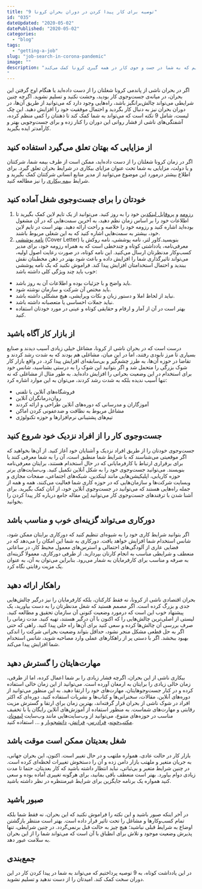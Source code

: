 ```yaml
---
title: "9 توصیه برای کار پیدا کردن در دوران بحران کرونا"
id: "035"
dateUpdated: "2020-05-02"
datePublished: "2020-05-02"
categories:
  - "blog"
tags:
  - "getting-a-job"
slug: "job-search-in-corona-pandemic"
image: ""
description: "کار پیدا کردن در دوران بحران کرونا می‌تواند ترسناک و مبهم باشد. در این یادداشت به 9 توصیه می‌پردازیم که به شما در جست و جوی کار در همه گیری کرونا کمک می‌کند.
"
---
```


اگر در بحران ناشی از پاندمی کرونا شغلتان را از دست داده‌اید یا هنگام اوج گرفتن این بحران، در میانه‌ی جست‌وجوی کار بودید، وحشت نکنید و تسلیم نشوید. اگرچه چنین شرایطی می‌تواند چالش‌برانگیز باشد، راه‌هایی وجود دارد که می‌توانید از طریق آن‌ها، در دوران بحران نیز به دنبال کار بگردید و احتمال موفقیت خود را افزایش دهید.
این چک‌ لیست، شامل 9 نکته است که می‌تواند به شما کمک کند تا ذهنتان را کمی منظم کرده، آشفتگی‌های ناشی از فشار روانی این دوران را کنار زده و برای جست‌وجویی بهتر و کارآمدتر ایده بگیرید.

## از مزایایی که بهتان تعلق می‌گیرد استفاده کنید

اگر در زمان کرونا شغلتان را از دست داده‌اید، ممکن است از طرف بیمه شما، شرکتتان و یا دولت، مزایایی به شما تحت عنوان مزایای بیکاری در شرایط بحران تعلق گیرد. برای اطلاع بیشتر درمورد این موضوع می‌توانید از مدیر منابع انسانی شرکتتان کمک بگیرید و شرایط [بیمه بیکاری](https://bimehbikari.mcls.gov.ir/icm_content/media/image/2015/06/67017_orig.pdf) را نیز مطالعه کنید.

## خودتان را برای جست‌وجوی شغل آماده کنید

1. [رزومه](https://10000rooz.ir/blog/resume-writing/) و [پروفایل لینکدین](https://10000rooz.ir/blog/how-to-write-a-professional-linkedin/) خود را به روز کنید. می‌توانید از یک تایم لاین کمک بگیرید تا اطلاعات خود را بر اساس زمان نظم دهید، به آخرین سمت‌هایی که در آن مشغول بوده‌اید اشاره کنید و رزومه خود را خلاصه و راحت ارائه دهید. بهتر است در تایم لاین خود، بیشتر به سمت‌هایی اشاره کنید که به این شغلی مربوط باشند.
2. [نامه پوششی](https://10000rooz.ir/blog/resume-vs-cv/#tfawt_rzwmh_w_namh_rwkshCover_Letter) (Cover Letter) بنویسید.کاور لتر، نامه پوششی، نامه روکش یا معرفی‌نامه، یادداشتی کوتاه و چندخطی است که به همراه رزومه خود، برای مدیر کسب‌و‌کار مدنظرتان ارسال می‌کنید. این نامه کوتاه، در صورت رعایت اصول اولیه، می‌تواند تاثیرگذاری شما را افزایش داده و باعث شود بهتر در ذهن مخطبتان نقش ببندید و احتمال استخدامتان افزایش پیدا کند. فراموش نکنید که یک نامه پوششی خوب باید چند ویژگی کلی داشته باشد:

- باید واضح و با جزئیات بوده و اطلاعات آن به روز باشد.
- باید مختص آن شرکت و سازمان نوشته شود.
- نباید از لحاظ املا و دستور زبان و نکات ویرایشی، هیچ مشکلی داشته باشد.
- نباید جملات احساسی یا متعصبانه داشته باشد.
- بهتر است در آن از آمار و ارقام و حقایقی کوتاه و عینی در مورد خودتان استفاده کنید.

## از بازار کار آگاه باشید

درست است که در بحران ناشی از کرونا، مشاغل خیلی زیادی آسیب دیدند و صنایع بسیاری تا مرز نابودی رفتند، اما در این میان، مشاغلی هم بودند که به شدت رشد کردند و تقاضا در حوزه آن‌ها، به طرز چشم‌گیر و بی‌سابقه‌ای افزایش پیدا کرد. در واقع بازار کار شوک بزرگی را متحمل شد و اگر بتوانید این شوک را به درستی بشناسید، شانس خود برای استخدام در این وضعیت بحرانی را افزایش داده‌اید.
به طور مثال از مشاغلی که نه تنها آسیب ندیده بلکه به شدت رشد کردند، می‌توان به این موارد اشاره کرد:

- فروشگاه‌های آنلاین یا تلفنی
- روان‌درمانگران آنلاین
- آموزگاران و مدرسانی که دوره‌های آنلاین طراحی و ارائه کردند
- مشاغل مربوط به نظافت و ضدعفونی کردن اماکن
- تیم‌های پشتیبانی نرم‌افزارها و حوزه تکنولوژی

## جست‌وجوی کار را از افراد نزدیک خود شروع کنید

جست‌وجوی خودتان را از طریق افراد نزدیک و آشنایان خود آغاز کنید. از آن‌ها بخواهید که اگر موقعیتی می‌شناسند که با شرایط شما منطبق است، آن را به شما معرفی کنند یا برای برقراری ارتباط با کارفرمایانی که در حال استخدام هستند، برایتان معرفی‌نامه بنویسند.
می‌توانید جست‌وجوی خود را به شکل آنلاین تکمیل کنید. وب‌سایت‌های برتر حوزه کاریابی، اپلیکیشن‌هایی مانند لینکدین، شبکه‌های اجتماعی، صفحات مجازی و وبسایت شرکت‌ها و سازمان‌هایی که در حوزه کاری شما فعالیت می‌کنند، همه و همه از جمله راه‌هایی هستند که می‌توانید در جست‌وجوی آنلاین خود، از آنان کمک بگیرید. برای آشنا شدن با ترفندهای جست‌وجوی کار می‌توانید [این](https://10000rooz.ir/all/get-a-job/) مقاله جامع درباره کار پیدا کردن را بخوانید.

## دورکاری می‌تواند گزینه‌ای خوب و مناسب باشد

اگر بتوانید شرایط کاری خود را به شیوه‌ای تنظیم کنید که دورکاری برایتان ممکن شود، شانس استخدام شما افزایش خواهد یافت. دورکاری به شما این امکان را می‌دهد که در فضایی عاری از آلودگی‌های احتمالی و استرس‌های معمول محیط کار، در ساعاتی منعطف و شرایطی مناسب به انجام کارتان بپردازید. از طرفی دورکاری، معمولا گزینه‌ای به صرفه و مناسب برای کارفرمایان به شمار می‌رود. بنابراین می‌توان به آن، به عنوان یک مزیت رقابتی نگاه کرد.

## راهکار ارائه دهید

بحران اقتصادی ناشی از کرونا، نه فقط کارکنان، بلکه کارفرمایان را نیز درگیر چالش‌هایی جدی و بزرگ کرده است. اگر مصمم هستید که شغل مدنظرتان را به دست بیاورید، یک پیشنهاد خوب این است که درمورد وضعیت کنونی آن سازمان تحقیق و مطالعه کنید. لیستی از اصلی‌ترین چالش‌هایی را که اکنون با آن درگیر هستند، تهیه کنید. مدت زمانی را صرف بررسی آن چالش‌ها کرده و سعی کنید برای آن‌ها راه حلی پیدا کنید. راهی که حتی اگر به حل قطعی مشکل منجر نشود، حداقل بتواند وضعیت بحرانی شرکت را اندکی بهبود ببخشد. اگر با دستی پر از راهکارهای عملی وارد مصاحبه شوید، شانس استخدام شما افزایش پیدا می‌کند.

## مهارت‌هایتان را گسترش دهید

بیکاری ناشی از این بحران، اگرچه فشار زیادی را بر شما اعمال کرده، اما از طرفی، زمان خالی زیادی را برایتان به ارمغان آورده است. می‌توانید از این زمان خالی استفاده کرده و در کنار جست‌وجوهایتان، مهارت‌های خود را ارتقا دهید. به این منظور می‌توانید از دوره‌های آنلاین، مقالات، سخنرانی‌ها و کتاب‌ها و نشریات استفاده کنید. دوره‌ای که اکثر افراد در شوک ناشی از بحران قرار گرفته‌اند، بهترین زمان برای ارتقا و گسترش مزیت رقابتی و مهارت‌های شماست. به منظور استفاده از آموزش‌های آنلاین رایگان یا با تخفیف مناسب در حوزه‌های متنوع، می‌توانید از وب‌سایت‌هایی مانند وب‌سایت [لیموناد](https://www.limoonad.com/home/index)، [مکتب‌خونه](https://maktabkhooneh.org/)، [فرادرس](https://faradars.org/)، [فرانش](https://faranesh.com/)، [دانشجویار](https://www.daneshjooyar.com/) و ... استفاده کنید.

## شغل بعدیتان ممکن است موقت باشد

بازار کار در حالت عادی، همواره ملتهب و در حال تغییر است. اکنون، این بحران جهانی، به جریان متغیر و ملهتب بازار دامن زده و آن را دستخوش تغییرات لحظه‌ای کرده است. در چنین شرایط متغیر و بی‌ثباتی، نباید انتظار داشته باشید که کار بعدیتان، حتما تا مدت زیادی دوام بیاورد. بهتر است منعطف باقی بمانید، برای هرگونه تغییری آماده بوده و سعی کنید همواره یک برنامه جایگزین برای شرایط غیرمنتظره در نظر داشته باشید.

## صبور باشید

در آخر اینکه صبور باشید و این نکته را فراموش نکنید که این بحران، نه فقط شما بلکه تمام کسب‌وکارها و مشاغل را تحت تاثیر قرار داده است. بهتر است منتظر بازگشتن اوضاع به شرایط قبلی نباشید؛ هیچ‌ چیز به حالت قبل برنمی‌گردد. در چنین شرایطی، تنها پذیرش وضعیت موجود و تلاش برای انطباق با آن است که می‌تواند شما را از این بحران به سلامت عبور دهد.

## جمع‌بندی

در این یادداشت کوتاه، به 9 توصیه پرداختیم که می‌تواند به شما در پیدا کردن کار در این دوران سخت کمک کند. امیدتان را از دست ندهید و تسلیم نشوید.
